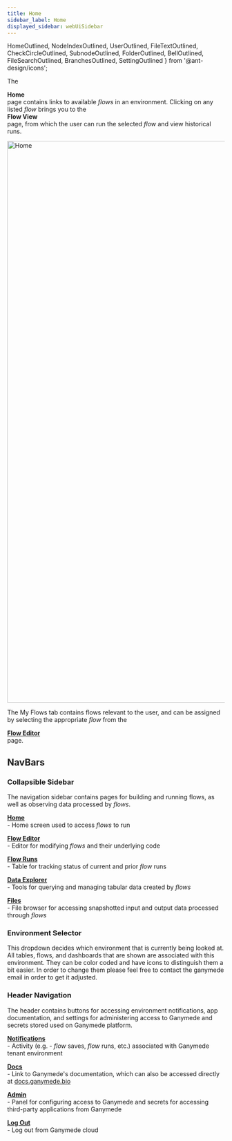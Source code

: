 ```yaml
---
title: Home
sidebar_label: Home
displayed_sidebar: webUiSidebar
---
```


  HomeOutlined,
  NodeIndexOutlined,
  UserOutlined,
  FileTextOutlined,
  CheckCircleOutlined,
  SubnodeOutlined,
  FolderOutlined,
  BellOutlined,
  FileSearchOutlined,
  BranchesOutlined,
  SettingOutlined
} from '@ant-design/icons';

The <div className="button darkblue_button"><HomeOutlined /> **Home**</div> page contains links to available _flows_ in an environment.  Clicking on any listed _flow_ brings you to the <div className="button darkblue_button"><HomeOutlined /> **Flow View**</div> page, from which the user can run the selected _flow_ and view historical runs.

<img width="1302" alt="Home" src="https://storage.googleapis.com/ganymede-bio-website/public/apiServer/HomeScreen_20231106.png"/>

The My Flows tab contains flows relevant to the user, and can be assigned by selecting the appropriate _flow_ from the [<div className="button darkblue_button"><BranchesOutlined /> **Flow Editor**</div>](./FlowEditor.mdx) page.  

## NavBars

### Collapsible Sidebar

The navigation sidebar contains pages for building and running flows, as well as observing data processed by _flows_.

[<div className="button darkblue_button"><HomeOutlined /> **Home**</div>](./Home.mdx) - Home screen used to access _flows_ to run

[<div className="button darkblue_button"><BranchesOutlined /> **Flow Editor**</div>](./FlowEditor.mdx) - Editor for modifying _flows_ and their underlying code

[<div className="button darkblue_button"><CheckCircleOutlined /> **Flow Runs**</div>](./FlowRuns.mdx) - Table for tracking status of current and prior _flow_ runs

[<div className="button darkblue_button"><FileSearchOutlined /> **Data Explorer**</div>](./DataExplorer.mdx) - Tools for querying and managing tabular data created by _flows_

[<div className="button darkblue_button"><FolderOutlined /> **Files**</div>](./Files.mdx) - File browser for accessing snapshotted input and output data processed through _flows_

### Environment Selector

This dropdown decides which environment that is currently being looked at. All tables, flows, and dashboards that are shown are associated with this environment. They can be color coded and have icons to distinguish them a bit easier.
In order to change them please feel free to contact the ganymede email in order to get it adjusted. 

### Header Navigation

The header contains buttons for accessing environment notifications, app documentation, and settings for administering access to Ganymede and secrets stored used on Ganymede platform.

[<div className="button darkblue_button"><BellOutlined /> **Notifications**</div>](./Notifications.mdx) - Activity (e.g. - _flow_ saves, _flow_ runs, etc.) associated with Ganymede tenant environment

[<div className="button darkblue_button"><FileTextOutlined /> **Docs**</div>](https://docs.ganymede.bio) - Link to Ganymede's documentation, which can also be accessed directly at [docs.ganymede.bio](https://docs.ganymede.bio/) 

[<div className="button darkblue_button"><SettingOutlined /> **Admin**</div>](./AdminControls.mdx) - Panel for configuring access to Ganymede and secrets for accessing third-party applications from Ganymede

[<div className="button darkblue_button"><UserOutlined /> **Log Out**</div>](https://www.ganymede.bio) - Log out from Ganymede cloud
